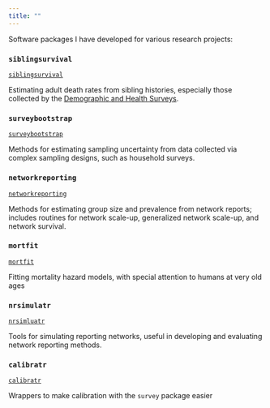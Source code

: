 ```yaml
---
title: ""
---
```


Software packages I have developed for various research projects:


### `siblingsurvival`

[`siblingsurvival`](https://github.com/dfeehan/siblingsurvival) 

Estimating adult death rates from sibling histories, especially those collected
by the [Demographic and Health Surveys](https://dhsprogram.com/).

### `surveybootstrap`

[`surveybootstrap`](https://github.com/dfeehan/surveybootstrap)  

Methods for estimating sampling uncertainty from data collected via complex
sampling designs, such as household surveys.

### `networkreporting`

[`networkreporting`](https://github.com/dfeehan/networkreporting)  

Methods for estimating group size and prevalence from network reports;
includes routines for network scale-up, generalized network scale-up,
and network survival.

### `mortfit`

[`mortfit`](https://github.com/dfeehan/mortfit)  

Fitting mortality hazard models, with special attention to humans at very old ages

### `nrsimulatr`

[`nrsimluatr`](https://github.com/dfeehan/nrsimulatr)  

Tools for simulating reporting networks, useful in developing and evaluating
network reporting methods.


### `calibratr`

[`calibratr`](https://github.com/dfeehan/calibratr)  

Wrappers to make  calibration with the `survey` package easier
